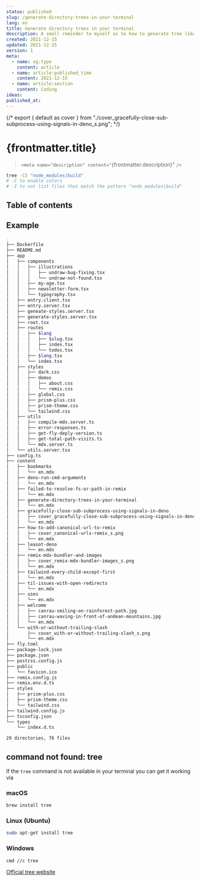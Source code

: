 ```yaml
---
status: published
slug: /generate-directory-trees-in-your-terminal
lang: en
title: Generate directory trees in your terminal
description: A small reminder to myself as to how to generate tree like lists of a directory from the terminal, which can be really useful to illustrate something in a GitHub issue, tweet or comment.
created: 2021-12-15
updated: 2021-12-15
version: 1
meta:
  - name: og:type
    content: article
  - name: article:published_time
    content: 2021-12-15
  - name: article:section
    content: Coding
ideas:
published_at:
---
```


{/* export { default as cover } from "./cover_gracefully-close-sub-subprocess-using-signals-in-deno_s.png"; */}

# {frontmatter.title}

> `<meta name="description" content="`{frontmatter.description}" `/>`

```bash
tree -CI "node_modules|build"
# -C to enable colors
# -I to not list files that match the pattern "node_modules|build"
```

## Table of contents

## Example

```bash
.
├── Dockerfile
├── README.md
├── app
│   ├── components
│   │   ├── illustrations
│   │   │   ├── undraw-bug-fixing.tsx
│   │   │   └── undraw-not-found.tsx
│   │   ├── my-age.tsx
│   │   ├── newsletter-form.tsx
│   │   └── typography.tsx
│   ├── entry.client.tsx
│   ├── entry.server.tsx
│   ├── geneate-styles.server.tsx
│   ├── generate-styles.server.tsx
│   ├── root.tsx
│   ├── routes
│   │   ├── $lang
│   │   │   ├── $slug.tsx
│   │   │   ├── index.tsx
│   │   │   └── todos.tsx
│   │   ├── $lang.tsx
│   │   └── index.tsx
│   ├── styles
│   │   ├── dark.css
│   │   ├── demos
│   │   │   ├── about.css
│   │   │   └── remix.css
│   │   ├── global.css
│   │   ├── prism-plus.css
│   │   ├── prism-theme.css
│   │   └── tailwind.css
│   ├── utils
│   │   ├── compile-mdx.server.ts
│   │   ├── error-responses.ts
│   │   ├── get-fly-deply-version.ts
│   │   ├── get-total-path-visits.ts
│   │   └── mdx.server.ts
│   └── utils.server.tsx
├── config.ts
├── content
│   ├── bookmarks
│   │   └── en.mdx
│   ├── deno-run-cmd-arguments
│   │   └── en.mdx
│   ├── failed-to-resolve-fs-or-path-in-remix
│   │   └── en.mdx
│   ├── generate-directory-trees-in-your-terminal
│   │   └── en.mdx
│   ├── gracefully-close-sub-subprocess-using-signals-in-deno
│   │   ├── cover_gracefully-close-sub-subprocess-using-signals-in-deno_s.png
│   │   └── en.mdx
│   ├── how-to-add-canonical-url-to-remix
│   │   ├── cover_canonical-urls-remix_s.png
│   │   └── en.mdx
│   ├── leasot-deno
│   │   └── en.mdx
│   ├── remix-mdx-bundler-and-images
│   │   ├── cover_remix-mdx-bundler-images_s.png
│   │   └── en.mdx
│   ├── tailwind-every-child-except-first
│   │   └── en.mdx
│   ├── til-issues-with-open-redirects
│   │   └── en.mdx
│   ├── uses
│   │   └── en.mdx
│   ├── welcome
│   │   ├── canrau-smiling-on-rainforest-path.jpg
│   │   ├── canrau-waving-in-front-of-andean-mountains.jpg
│   │   └── en.mdx
│   └── with-or-without-trailing-slash
│       ├── cover_with-or-without-trailing-slash_s.png
│       └── en.mdx
├── fly.toml
├── package-lock.json
├── package.json
├── postcss.config.js
├── public
│   └── favicon.ico
├── remix.config.js
├── remix.env.d.ts
├── styles
│   ├── prism-plus.css
│   ├── prism-theme.css
│   └── tailwind.css
├── tailwind.config.js
├── tsconfig.json
└── types
    └── index.d.ts

29 directories, 76 files
```

## command not found: tree

If the `tree` command is not available in your terminal you can get it working via

### macOS

```bash
brew install tree
```

### Linux (Ubuntu)

```bash
sudo apt-get install tree
```

### Windows

```bash
cmd //c tree
```

[Official tree website](http://mama.indstate.edu/users/ice/tree/)
